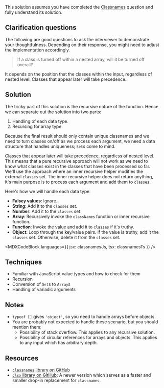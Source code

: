 

This solution assumes you have completed the [Classnames](/questions/javascript/classnames) question and fully understand its solution.

## Clarification questions

The following are good questions to ask the interviewer to demonstrate your thoughtfulness. Depending on their response, you might need to adjust the implementation accordingly.

> If a class is turned off within a nested array, will it be turned off overall?

It depends on the position that the classes within the input, regardless of nested level. Classes that appear later will take precedence.

## Solution

The tricky part of this solution is the recursive nature of the function. Hence we can separate out the solution into two parts:

1. Handling of each data type.
1. Recursing for array type.

Because the final result should only contain unique classnames and we need to turn classes on/off as we process each argument, we need a data structure that handles uniqueness; `Set`s come to mind.

Classes that appear later will take precedence, regardless of nested level. This means that a pure recursive approach will not work as we need to know what classes exist in the classes that have been processed so far. We'll use the approach where an inner recursive helper modifies the external `classes` set. The inner recursive helper does not return anything, it's main purpose is to process each argument and add them to `classes`.

Here's how we will handle each data type:

- **Falsey values**: Ignore.
- **String**: Add it to the `classes` set.
- **Number**: Add it to the `classes` set.
- **Array**: Recursively invoke the `classNames` function or inner recursive function.
- **Function**: Invoke the value and add it to `classes` if it's truthy.
- **Object**: Loop through the key/value pairs. If the value is truthy, add it the `classes` set. Otherwise, delete it from the `classes` set.

<MDXCodeBlock languages={{ jsx: classnamesJs, tsx: classnamesTs }} />

## Techniques

- Familiar with JavaScript value types and how to check for them
- Recursion
- Conversion of `Set`s to `Array`s
- Handling of variadic arguments

## Notes

- `typeof []` gives `'object'`, so you need to handle arrays before objects.
- You are probably not expected to handle these scenario, but you should mention them:
  - Possibility of stack overflow. This applies to any recursive solution.
  - Possibility of circular references for arrays and objects. This applies to any input which has arbitrary depth.

## Resources

- [`classnames` library on GitHub](https://github.com/JedWatson/classnames)
- [`clsx` library on GitHub](https://github.com/lukeed/clsx): A newer version which serves as a faster and smaller drop-in replacement for `classnames`.
